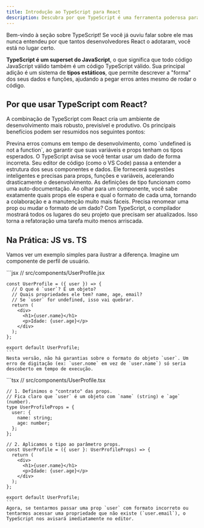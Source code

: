 ```yaml
---
title: Introdução ao TypeScript para React
description: Descubra por que TypeScript é uma ferramenta poderosa para desenvolvedores React, melhorando a segurança e a produtividade do seu código.
---
```



Bem-vindo à seção sobre TypeScript! Se você já ouviu falar sobre ele mas nunca entendeu por que tantos desenvolvedores React o adotaram, você está no lugar certo.

**TypeScript é um superset do JavaScript**, o que significa que todo código JavaScript válido também é um código TypeScript válido. Sua principal adição é um sistema de **tipos estáticos**, que permite descrever a "forma" dos seus dados e funções, ajudando a pegar erros antes mesmo de rodar o código.

## Por que usar TypeScript com React?

A combinação de TypeScript com React cria um ambiente de desenvolvimento mais robusto, previsível e produtivo. Os principais benefícios podem ser resumidos nos seguintes pontos:

<CardGrid>
	<Card title="🛡️ Segurança de Tipos">
		Previna erros comuns em tempo de desenvolvimento, como `undefined is not a function`, ao garantir que suas variáveis e props tenham os tipos esperados. O TypeScript avisa se você tentar usar um dado de forma incorreta.
	</Card>
	<Card title="⚡ Melhor Autocomplete">
		Seu editor de código (como o VS Code) passa a entender a estrutura dos seus componentes e dados. Ele fornecerá sugestões inteligentes e precisas para props, funções e variáveis, acelerando drasticamente o desenvolvimento.
	</Card>
	<Card title="👓 Código Mais Legível">
		As definições de tipo funcionam como uma auto-documentação. Ao olhar para um componente, você sabe exatamente quais props ele espera e qual o formato de cada uma, tornando a colaboração e a manutenção muito mais fáceis.
	</Card>
	<Card title="🔁 Refatoração Segura">
		Precisa renomear uma prop ou mudar o formato de um dado? Com TypeScript, o compilador mostrará todos os lugares do seu projeto que precisam ser atualizados. Isso torna a refatoração uma tarefa muito menos arriscada.
	</Card>
</CardGrid>

## Na Prática: JS vs. TS

Vamos ver um exemplo simples para ilustrar a diferença. Imagine um componente de perfil de usuário.

<Tabs>
  <TabItem label="Componente em JavaScript">
    ```jsx
    // src/components/UserProfile.jsx

    const UserProfile = ({ user }) => {
      // O que é `user`? É um objeto?
      // Quais propriedades ele tem? name, age, email?
      // Se `user` for undefined, isso vai quebrar.
      return (
        <div>
          <h1>{user.name}</h1>
          <p>Idade: {user.age}</p>
        </div>
      );
    };

    export default UserProfile;
    ```
    Nesta versão, não há garantias sobre o formato do objeto `user`. Um erro de digitação (ex: `user.nome` em vez de `user.name`) só seria descoberto em tempo de execução.
  </TabItem>
  <TabItem label="Mesmo Componente com TypeScript">
    ```tsx
    // src/components/UserProfile.tsx

    // 1. Definimos o "contrato" das props.
    // Fica claro que `user` é um objeto com `name` (string) e `age` (number).
    type UserProfileProps = {
      user: {
        name: string;
        age: number;
      };
    };

    // 2. Aplicamos o tipo ao parâmetro props.
    const UserProfile = ({ user }: UserProfileProps) => {
      return (
        <div>
          <h1>{user.name}</h1>
          <p>Idade: {user.age}</p>
        </div>
      );
    };

    export default UserProfile;
    ```
    Agora, se tentarmos passar uma prop `user` com formato incorreto ou tentarmos acessar uma propriedade que não existe (`user.email`), o TypeScript nos avisará imediatamente no editor.
  </TabItem>
</Tabs>